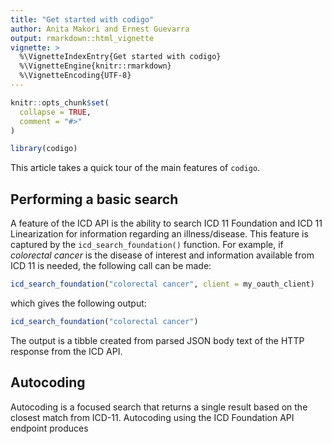 ```yaml
---
title: "Get started with codigo"
author: Anita Makori and Ernest Guevarra
output: rmarkdown::html_vignette
vignette: >
  %\VignetteIndexEntry{Get started with codigo}
  %\VignetteEngine{knitr::rmarkdown}
  %\VignetteEncoding{UTF-8}
---
```


```r
knitr::opts_chunk$set(
  collapse = TRUE,
  comment = "#>"
)
```

```r
library(codigo)
```

This article takes a quick tour of the main features of `codigo`. 

## Performing a basic search

A feature of the ICD API is the ability to search ICD 11 Foundation and ICD 11 Linearization for information regarding an illness/disease. This feature is captured by the `icd_search_foundation()` function. For example, if *colorectal cancer* is the disease of interest and information available from ICD 11 is needed, the following call can be made:

```r
icd_search_foundation("colorectal cancer", client = my_oauth_client)
```

which gives the following output:

```r
icd_search_foundation("colorectal cancer")
```

The output is a tibble created from parsed JSON body text of the HTTP response from the ICD API.

## Autocoding

Autocoding is a focused search that returns a single result based on the closest match from ICD-11. Autocoding using the ICD Foundation API endpoint produces



